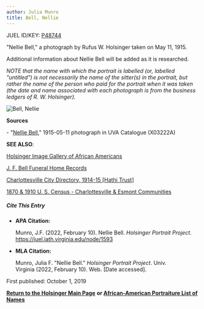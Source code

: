 ```yaml
---
author: Julia Munro
title: Bell, Nellie
---
```

JUEL ID/KEY: [P48744](http://juel.iath.virginia.edu/public_person?person=48744 "P48744")

"Nellie Bell," a photograph by Rufus W. Holsinger taken on May 11, 1915.  
  

Additional information about Nellie Bell will be added as it is researched.  
  

_NOTE that the name with which the portrait is labelled (or, labelled "untitled") is not necessarily the name of the sitter(s) in the portrait, but rather the name of the person who paid for the portrait when it was taken (the date and name associated with each photograph is from the business ledgers of R. W. Holsinger)._

![Bell, Nellie](https://iiif.lib.virginia.edu/iiif/uva-lib:1043281/full/778,561/0/default.jpg "Bell, Nellie") 

**Sources**

\- "[Nellie Bell](https://search.lib.virginia.edu/catalog/uva-lib:1043281#?c=0&m=0&s=0&cv=0&xywh=-1%2C-12%2C3908%2C2897 "Bell, Nellie")," 1915-05-11 photograph in UVA Catalogue (X03222A) 

**SEE ALSO**:

[Holsinger Image Gallery of African Americans](http://rwholsingerphotos.org/images.php "Holsinger Image Gallery of African Americans")

[J. F. Bell Funeral Home Records](http://www2.vcdh.virginia.edu/afam/raceandplace/perl_scripts/funeral_search.html "J. F. Bell Funeral Home Database")

[Charlottesville City Directory, 1914-15 \[Hathi Trust\]](https://catalog.hathitrust.org/Record/101954103 "Charlottesville City Directory, 1914-15") 

[1870 & 1910 U. S. Census - Charlottesville & Esmont Communities](http://www2.vcdh.virginia.edu/afam/raceandplace/census/search_both.html "1870 & 1910 U. S. Census: Charlottesville and Esmont Communities")

##### **Cite This Entry**

*   **APA Citation:**
    
    Munro, J.F. (2022, February 10). Nellie Bell. _Holsinger Portrait Project_. https://juel.iath.virginia.edu/node/1593
    
*   **MLA Citation:**
    
    Munro, Julia F. "Nellie Bell." _Holsinger Portrait Project_. Univ. Virginia (2022, February 10). Web. \[Date accessed\].
    

First published: October 1, 2019    

[**Return to the Holsinger Main Page**](http://juel.iath.virginia.edu/node/980) **or [African-American Portraiture List of Names](http://juel.iath.virginia.edu/node/996)**